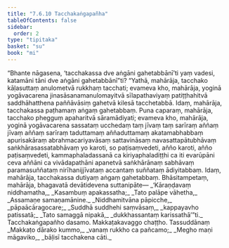 ```yaml
---
title: "7.6.10 Tacchakaṅgapañha"
tableOfContents: false
sidebar:
  order: 2
type: "tipitaka"
basket: "su"
book: "mi"
---
```



<DynamicBreadcrumb />

<Division number="284" book="mi" bookNo="28">

<Paragraph number="1978" book="mi">
“Bhante nāgasena, ‘tacchakassa dve aṅgāni gahetabbānī’ti yaṃ vadesi, katamāni tāni dve aṅgāni gahetabbānī”ti? “Yathā, mahārāja, tacchako kāḷasuttaṃ anulometvā rukkhaṃ tacchati; evameva kho, mahārāja, yoginā yogāvacarena jinasāsanamanulomayitvā sīlapathaviyaṃ patiṭṭhahitvā saddhāhatthena paññāvāsiṃ gahetvā kilesā tacchetabbā. Idaṃ, mahārāja, tacchakassa paṭhamaṃ aṅgaṃ gahetabbaṃ.
</Paragraph>

<Paragraph number="1979" book="mi">
Puna caparaṃ, mahārāja, tacchako phegguṃ apaharitvā sāramādiyati; evameva kho, mahārāja, yoginā yogāvacarena sassataṃ ucchedaṃ taṃ jīvaṃ taṃ sarīraṃ aññaṃ jīvaṃ aññaṃ sarīraṃ taduttamaṃ aññaduttamaṃ akatamabhabbaṃ apurisakāraṃ abrahmacariyavāsaṃ sattavināsaṃ navasattapātubhāvaṃ saṅkhārasassatabhāvaṃ yo karoti, so paṭisaṃvedeti, añño karoti, añño paṭisaṃvedeti, kammaphaladassanā ca kiriyaphaladiṭṭhi ca iti evarūpāni ceva aññāni ca vivādapathāni apanetvā saṅkhārānaṃ sabhāvaṃ paramasuññataṃ nirīhanijjīvataṃ accantaṃ suññataṃ ādiyitabbaṃ. Idaṃ, mahārāja, tacchakassa dutiyaṃ aṅgaṃ gahetabbaṃ. Bhāsitampetaṃ, mahārāja, bhagavatā devātidevena suttanipāte—
</Paragraph>

<Paragraph number="1980" type="verses" book="mi">
_‘Kāraṇḍavaṃ niddhamatha,_  
_Kasambuṃ apakassatha;_  
_Tato palāpe vāhetha,_  
_Assamaṇe samaṇamānine._  

</Paragraph>

<Paragraph number="1981" type="verses" book="mi">
_Niddhamitvāna pāpicche,_  
_pāpaācāragocare;_  
_Suddhā suddhehi saṃvāsaṃ,_  
_kappayavho patissatā;_  
_Tato samaggā nipakā,_  
_dukkhassantaṃ karissathā’”ti._  


</Paragraph>
</Division>

<Paragraph number="1982" type="center" book="mi">
Tacchakaṅgapañho dasamo.



</Paragraph>

<Paragraph number="1983" type="center" book="mi">
Makkaṭakavaggo chaṭṭho.



</Paragraph>

<Paragraph number="1984" type="center" book="mi">
Tassuddānaṃ


</Paragraph>

<Paragraph number="1985" type="verses" book="mi">
_Makkaṭo dārako kummo,_  
_vanaṃ rukkho ca pañcamo;_  
_Megho maṇi māgaviko,_  
_bāḷisī tacchakena cāti._
</Paragraph>